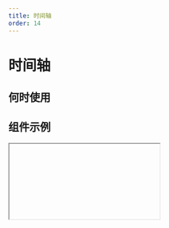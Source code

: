 ```yaml
---
title: 时间轴
order: 14
---
```


# 时间轴

## 何时使用

## 组件示例

<Iframe url="https://www.aliwork.com/developer/timeLine-v2?isRenderNav=false" />

## 组件属性

| 属性名   |  属性 code  | 类型 | 数据示例  | 动态属性 | 备注 | 
| :------ | :------ |: ------ | :------ | :----- |:----- |
| 时间轴数据 | dataSource  | object  | [{ title: 'Cloudy', time: '2016-06-10 10:30:00' }] | 否 |
| 折叠数据 | fold  | object  | [{ foldArea: [1, 2], foldShow: false }] | 否 |

## 时间轴数据格式

| 属性名   |  属性 code  | 类型 | 数据示例  | 备注 |
| :------ | :------ |: ------ | :------ | :----- |
| 标题 | title  | string  |  '时间 1' |
| 时间 | time  | string  |  '2019-01-05' ，'2019-02-05'，'2019-02-05'|
| 状态 | state  | string  | 'process', 'success', 'error'  |
| 图标 | icon  | string  |  'smile' |

<AttrTable dataSource={[{
  attr: '时间轴数据', 
  code: 'dataSource', 
  type: 'object', 
  demo: "[{ title: 'Cloudy', time: '2016-06-10 10:30:00' }]", 
  dafault:'', 
  desc: ''
}, {
  attr: '折叠数据', 
  code: 'fold', 
  type: 'object', 
  demo: "[{ foldArea: [1, 2], foldShow: false }] ", 
  dafault:'', 
  desc: ''
}, {
  attr: '标题', 
  code: 'title', 
  type: 'string', 
  demo: "'时间 1'", 
  dafault:'', 
  desc: ''
}, {
  attr: '时间', 
  code: 'time', 
  type: 'string', 
  demo: "'2019-01-05' ，'2019-02-05'，'2019-02-05'", 
  dafault:'', 
  desc: ''
}, {
  attr: '状态', 
  code: 'state', 
  type: 'string', 
  demo: "'process', 'success', 'error'", 
  dafault:'', 
  desc: ''
}, {
  attr: '图标', 
  code: 'icon', 
  type: 'string', 
  demo: "'smile' ", 
  dafault:'', 
  desc: ''
}, 
]}
/>